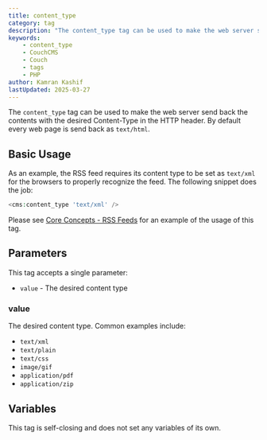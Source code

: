 ```yaml
---
title: content_type
category: tag
description: "The content_type tag can be used to make the web server send back the contents with the desired Content-Type in the HTTP header."
keywords:
    - content_type
    - CouchCMS
    - Couch
    - tags
    - PHP
author: Kamran Kashif
lastUpdated: 2025-03-27
---
```



The `content_type` tag can be used to make the web server send back the contents with the desired Content-Type in the HTTP header.
By default every web page is send back as `text/html`.


## Basic Usage

As an example, the RSS feed requires its content type to be set as `text/xml` for the browsers to properly recognize the feed. The following snippet does the job:

```php title="Setting XML Content Type"
<cms:content_type 'text/xml' />
```

Please see [Core Concepts - RSS Feeds](../../concepts/rss-feeds.html) for an example of the usage of this tag.


## Parameters

This tag accepts a single parameter:

- `value` - The desired content type


### value

The desired content type. Common examples include:
- `text/xml`
- `text/plain` 
- `text/css`
- `image/gif`
- `application/pdf`
- `application/zip`


## Variables

This tag is self-closing and does not set any variables of its own.
